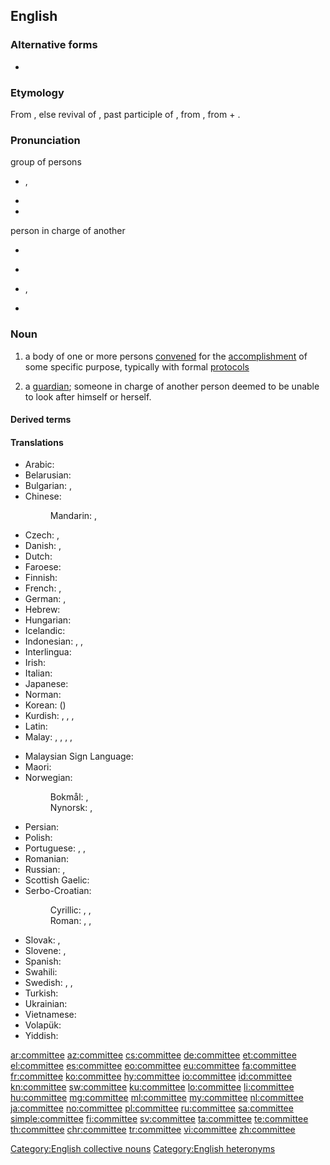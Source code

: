 ==English==

===Alternative forms===
* {{l|en|cttee}} {{qualifier|contraction}}

===Etymology===
{{rfv-etymology|lang=en}} From {{suffix|commit|ee|lang=en}}, else revival of {{etyl|xno|en}} {{m|fro|commite}}, past participle of {{m|fro|commettre||to commit}}, from {{etyl|la|en}} {{m|la|committere}}, from {{m|la|con-||with}} + {{m|la|mittere||to send}}.

===Pronunciation===
; group of persons
* {{enPR|kə-mĭtʹē}}, {{IPA|[kəˈmɪt.i]|lang=en}}
* {{audio|en-us-committee.ogg|Audio (US)|lang=en}}
* {{rhymes|ɪti|lang=en}}

; person in charge of another
* {{a|UK}} {{IPA|[kɒmɪˈtiː]|lang=en}}
* {{rhymes|iː|lang=en}}
* {{a|US}} {{enPR|käm-ĭ-tēʹ}}, {{IPA|[kɑmɪˈtiː]|lang=en}}
* {{rhymes|iː|lang=en}}

===Noun===
{{wikipedia}}
{{en-noun}}

# a body of one or more persons [[convene]]d for the [[accomplishment]] of some specific purpose, typically with formal [[protocol]]s
# {{lb|en|archaic}} a [[guardian]]; someone in charge of another person deemed to be unable to look after himself or herself.

====Derived terms====
{{der3|by committee|committeeing|committeeman|committeepeople|committeeperson|committeewoman|executive committee|executive committee|exploratory committee|multicommittee|standing committee|subcommittee|vigilance committee|lang=en}}

====Translations====
{{trans-top|group of persons convened for the accomplishment of some specific purpose}}
* Arabic: {{t|ar|لَجْنَة|f}}
* Belarusian: {{t|be|камітэ́т|m|sc=Cyrl}}
* Bulgarian: {{t+|bg|комите́т|m}}, {{t+|bg|коми́сия|f}}
* Chinese:
*: Mandarin: {{t+|cmn|委員會|sc=Hani}}, {{t+|cmn|委员会|tr=wěiyuánhuì|sc=Hani}}
* Czech: {{t+|cs|výbor|m}}, {{t+|cs|komise|f}}
* Danish: {{t|da|komité|c}}, {{t|da|komite|c}}
* Dutch: {{t+|nl|comité|n}}
* Faroese: {{t|fo|nevnd|f}}
* Finnish: {{t+|fi|komitea}}
* French: {{t+|fr|comité|m}}, {{t+|fr|commission|f}}
* German: {{t+|de|Komitee|n}}, {{t+|de|Ausschuß|m}}
* Hebrew: {{t|he|ועדה|f|tr=va'ada|sc=Hebr}}
* Hungarian: {{t+|hu|bizottság}}
* Icelandic: {{t+|is|nefnd|f}}
* Indonesian: {{t+|id|komite}}, {{t+|id|panitia}}, {{t+|id|panitera}}
* Interlingua: {{t|ia|committee}}
* Irish: {{t|ga|coiste|m}}
* Italian: {{t+|it|comitato|m}}
* Japanese: {{t|ja|委員会|tr=いいんかい, iinkai|sc=Jpan}}
* Norman: {{t|nrf|conmité|m}}
* Korean: {{t+|ko|위원회|sc=Kore}} ({{t+|ko|委員會|sc=Kore}})
* Kurdish: {{t+|ku|komîte|f}}, {{t+|ku|deste|f}}, {{t+|ku|lijne|f}}, {{t+|ku|kom|f}}
* Latin: {{t|la|consilium|n}}
* Malay: {{t|ms|jawatankuasa}}, {{t|ms|panitia}}, {{t|ms|komite}}, {{t|ms|komiti}}, {{t|ms|lajnah}}
{{trans-mid}}
* Malaysian Sign Language: {{t|xml|jawatankuasa}}
* Maori: {{t|mi|komiti}}
* Norwegian:
*: Bokmål: {{t+|nb|komité|m}}, {{t+|nb|komite|m}}
*: Nynorsk: {{t|nn|komité|m}}, {{t|nn|komite|m}}
* Persian: {{t+|fa|کمیته|tr=komite|sc=fa-Arab}}
* Polish: {{t+|pl|komitet|m}}
* Portuguese: {{t+|pt|comité|m}}, {{t+|pt|comitê|m}}, {{t+|pt|comissão|f}}
* Romanian: {{t+|ro|comitet|n}}
* Russian: {{t+|ru|комите́т|m}}, {{t+|ru|коми́ссия|f}}
* Scottish Gaelic: {{t|gd|comataidh|f}}
* Serbo-Croatian: {{t+|sh|odbor|n}}
*: Cyrillic: {{t|sh|комитет|m|sc=Cyrl}}, {{t|sh|часништво|n|sc=Cyrl}}, {{t|sh|одбор|m|sc=Cyrl}}
*: Roman: {{t+|sh|komitet|m}}, {{t+|sh|časništvo|n}}, {{t+|sh|odbor|m}}
* Slovak: {{t|sk|výbor|m}}, {{t|sk|komisia|f}}
* Slovene: {{t|sl|komite|m}}, {{t|sl|odbor|m}}
* Spanish: {{t+|es|comité|m}}
* Swahili: {{t+|sw|kamati}}
* Swedish: {{t+|sv|nämnd|c}}, {{t+|sv|kommitté|c}}, {{t+|sv|utskott|n}}
* Turkish: {{t+|tr|kurul}}
* Ukrainian: {{t+|uk|коміте́т|m|sc=Cyrl}}
* Vietnamese: {{t+|vi|uỷ ban}}
* Volapük: {{t+|vo|komitetanef}}
* Yiddish: {{t|yi|קאָמיטעט|m}}
{{trans-bottom}}
{{trans-see|guardian}}

[[Category:English collective nouns]]
[[Category:English heteronyms]]

[[ar:committee]]
[[az:committee]]
[[cs:committee]]
[[de:committee]]
[[et:committee]]
[[el:committee]]
[[es:committee]]
[[eo:committee]]
[[eu:committee]]
[[fa:committee]]
[[fr:committee]]
[[ko:committee]]
[[hy:committee]]
[[io:committee]]
[[id:committee]]
[[kn:committee]]
[[sw:committee]]
[[ku:committee]]
[[lo:committee]]
[[li:committee]]
[[hu:committee]]
[[mg:committee]]
[[ml:committee]]
[[my:committee]]
[[nl:committee]]
[[ja:committee]]
[[no:committee]]
[[pl:committee]]
[[ru:committee]]
[[sa:committee]]
[[simple:committee]]
[[fi:committee]]
[[sv:committee]]
[[ta:committee]]
[[te:committee]]
[[th:committee]]
[[chr:committee]]
[[tr:committee]]
[[vi:committee]]
[[zh:committee]]